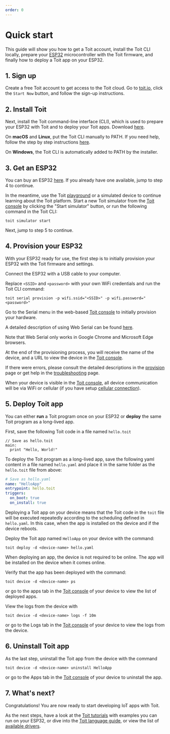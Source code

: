 ```yaml
---
order: 0
---
```


# Quick start

This guide will show you how to get a Toit account, install the Toit CLI locally, prepare your [ESP32](https://www.espressif.com/en/products/socs/esp32) microcontroller with the Toit firmware,
and finally how to deploy a Toit app on your ESP32.

## 1. Sign up

Create a free Toit account to get access to the Toit cloud. Go to [toit.io](https://toit.io/), click the `Start Now` button, and follow the sign-up instructions.

## 2. Install Toit

Next, install the Toit command-line interface (CLI), which is used to prepare your ESP32 with Toit and to deploy your Toit apps. Download [here](../download).

On **macOS** and **Linux**, put the Toit CLI manually to PATH. If you need help, follow the step by step instructions [here](../installation).

On **Windows**, the Toit CLI is automatically added to PATH by the installer.

## 3. Get an ESP32

You can buy an ESP32 [here](https://www.digikey.com/en/products/detail/espressif-systems/ESP32-DEVKITC-32D/9356990). If you already have one available, jump to step 4 to continue.

<Note title="Don't have an ESP32 yet?">

In the meantime, use the Toit [playground](https://console.toit.io/playground) or a simulated device to continue learning about the Toit platform.
Start a new Toit simulator from the [Toit console](https://console.toit.io/) by clicking the "Start simulator" button, or run the following command in the Toit CLI:

```shell
toit simulator start
```

Next, jump to step 5 to continue.

</Note>

## 4. Provision your ESP32

With your ESP32 ready for use, the first step is to initially provision your ESP32 with the Toit firmware and settings.

Connect the ESP32 with a USB cable to your computer.

<Tabs>
<Tab label="CLI">

Replace `<SSID>` and `<password>` with your own WiFi credentials and run the Toit CLI command:

```shell
toit serial provision -p wifi.ssid="<SSID>" -p wifi.password="<password>"
```

</Tab>
<Tab label="Console">

Go to the Serial menu in the web-based [Toit console](https://console.toit.io/serial) to initially provision your hardware.

A detailed description of using Web Serial can be found [here](../details/webserial).

Note that Web Serial only works in Google Chrome and Microsoft Edge browsers.

</Tab>
</Tabs>

At the end of the provisioning process, you will receive the name of the device, and a URL to view the device in the [Toit console](https://console.toit.io/).

If there were errors, please consult the detailed descriptions in the [provision](../details/provision) page or get help in the [troubleshooting](../details/serialport) page.

When your device is visible in the [Toit console](https://console.toit.io/), all device communication will be via WiFi or cellular (if you have setup [cellular connection]()).

## 5. Deploy Toit app

You can either **run** a Toit program once on your ESP32 or **deploy** the same Toit program as a long-lived app.

First, save the following Toit code in a file named `hello.toit`

```
// Save as hello.toit
main:
  print "Hello, World!"
```

To deploy the Toit program as a long-lived app, save the following yaml content in a file named `hello.yaml` and place it in the same folder as the `hello.toit` file from above:

```yaml
# Save as hello.yaml
name: "HelloApp"
entrypoint: hello.toit
triggers:
  on_boot: true
  on_install: true
```

Deploying a Toit app on your device means that the Toit code in the `toit` file will be executed repeatedly according to the scheduling defined in `hello.yaml`.
In this case, when the app is installed on the device and if the device reboots.

Deploy the Toit app named `HelloApp` on your device with the command:

```shell
toit deploy -d <device-name> hello.yaml
```

When deploying an app, the device is not required to be online. The app will be installed on the device when it comes online.

Verify that the app has been deployed with the command:

```shell
toit device -d <device-name> ps
```

or go to the apps tab in the [Toit console](https://console.toit.io/) of your device to view the list of deployed apps.

View the logs from the device with

```shell
toit device -d <device-name> logs -f 10m
```

or go to the Logs tab in the [Toit console](https://console.toit.io/) of your device to view the logs from the device.

## 6. Uninstall Toit app

As the last step, uninstall the Toit app from the device with the command

```shell
toit device -d <device-name> uninstall HelloApp
```

or go to the Apps tab in the [Toit console](https://console.toit.io/) of your device to uninstall the app.

## 7. What's next?

Congratulations! You are now ready to start developing IoT apps with Toit.

As the next steps, have a look at the [Toit tutorials](../../platform/tutorials) with examples you can run
on your ESP32, or dive into the [Toit language guide](../../language/language), or view the list of
[available drivers](../../peripherals/drivers/driverslist).
